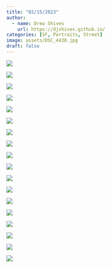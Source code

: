 ```yaml
---
title: "02/15/2023"
author:
  - name: Drew Shives
    url: https://djshives.github.io/
categories: [SF, Portraits, Street]
image: assets/DSC_4430.jpg
draft: false
---
```


::: {#4430}
[![](assets/DSC_4430.jpg)](assets/DSC_4430.jpg)
:::

::: {#4431}
[![](assets/DSC_4431.jpg)](assets/DSC_4431.jpg)
:::

::: {#4393}
[![](assets/DSC_4393.jpg)](assets/DSC_4393.jpg)
:::

::: {#4394}
[![](assets/DSC_4394.jpg)](assets/DSC_4394.jpg)
:::

::: {#4410}
[![](assets/DSC_4410.jpg)](assets/DSC_4410.jpg)
:::

::: {#4415}
[![](assets/DSC_4415.jpg)](assets/DSC_4415.jpg)
:::

::: {#4402}
[![](assets/DSC_4402.jpg)](assets/DSC_4402.jpg)
:::

::: {#4424}
[![](assets/DSC_4424.jpg)](assets/DSC_4424.jpg)
:::

::: {#4425}
[![](assets/DSC_4425.jpg)](assets/DSC_4425.jpg)
:::

::: {#4405}
[![](assets/DSC_4405.jpg)](assets/DSC_4405.jpg)
:::

::: {#4447}
[![](assets/DSC_4447.jpg)](assets/DSC_4447.jpg)
:::

::: {#4448}
[![](assets/DSC_4448.jpg)](assets/DSC_4448.jpg)
:::

::: {#4443}
[![](assets/DSC_4443.jpg)](assets/DSC_4443.jpg)
:::

::: {#4442}
[![](assets/DSC_4442.jpg)](assets/DSC_4442.jpg)
:::

::: {#4416}
[![](assets/DSC_4416.jpg)](assets/DSC_4416.jpg)
:::

::: {#4417}
[![](assets/DSC_4417.jpg)](assets/DSC_4417.jpg)
:::

::: {#4419}
[![](assets/DSC_4419.jpg)](assets/DSC_4419.jpg)
:::

::: {#4392}
[![](assets/DSC_4392.jpg)](assets/DSC_4392.jpg)
:::

